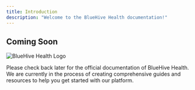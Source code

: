 ```yaml
---
title: Introduction
description: "Welcome to the BlueHive Health documentation!"
---
```



## Coming Soon

<img
  src="https://bluehive.com/wp-content/uploads/2023/02/BlueHive-Full.png"
  alt="BlueHive Health Logo"
/>

Please check back later for the official documentation of BlueHive Health. We are currently in the process of creating comprehensive guides and resources to help you get started with our platform.

